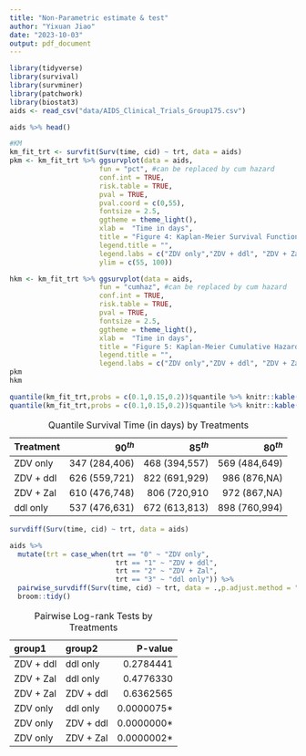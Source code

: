 ```yaml
---
title: "Non-Parametric estimate & test"
author: "Yixuan Jiao"
date: "2023-10-03"
output: pdf_document
---
```


```r
library(tidyverse)
library(survival)
library(survminer)
library(patchwork)
library(biostat3)
aids <- read_csv("data/AIDS_Clinical_Trials_Group175.csv")
```

```r
aids %>% head()
```

```r
#KM
km_fit_trt <- survfit(Surv(time, cid) ~ trt, data = aids)
pkm <- km_fit_trt %>% ggsurvplot(data = aids,
                      fun = "pct", #can be replaced by cum hazard
                      conf.int = TRUE,
                      risk.table = TRUE,
                      pval = TRUE,  
                      pval.coord = c(0,55),
                      fontsize = 2.5,
                      ggtheme = theme_light(),
                      xlab =  "Time in days",
                      title = "Figure 4: Kaplan-Meier Survival Function Estimate",
                      legend.title = "",
                      legend.labs = c("ZDV only","ZDV + ddl", "ZDV + Zal", "ddl only"),
                      ylim = c(55, 100))

hkm <- km_fit_trt %>% ggsurvplot(data = aids,
                      fun = "cumhaz", #can be replaced by cum hazard
                      conf.int = TRUE,
                      risk.table = TRUE,
                      pval = TRUE,  
                      fontsize = 2.5,
                      ggtheme = theme_light(),
                      xlab =  "Time in days",
                      title = "Figure 5: Kaplan-Meier Cumulative Hazard Function",
                      legend.title = "",
                      legend.labs = c("ZDV only","ZDV + ddl", "ZDV + Zal", "ddl only"))
pkm
hkm
```


```r
quantile(km_fit_trt,probs = c(0.1,0.15,0.2))$quantile %>% knitr::kable(caption = "t1")
quantile(km_fit_trt,probs = c(0.1,0.15,0.2))$quantile %>% knitr::kable(caption = "t2")
```
Table: Quantile Survival Time (in days) by Treatments

|      Treatment|  $90^{th}$|  $85^{th}$|  $80^{th}$|
|:-----|---:|---:|---:|
|ZDV only | 347 (284,406)| 468 (394,557)| 569 (484,649)|
|ZDV + ddl | 626 (559,721)| 822 (691,929)| 986 (876,NA)|
|ZDV + Zal | 610 (476,748)| 806 (720,910| 972 (867,NA)|
|ddl only | 537 (476,631)| 672 (613,813)| 898 (760,994)|

```r
survdiff(Surv(time, cid) ~ trt, data = aids)
```

```r
aids %>% 
  mutate(trt = case_when(trt == "0" ~ "ZDV only",
                          trt == "1" ~ "ZDV + ddl",
                          trt == "2" ~ "ZDV + Zal",
                          trt == "3" ~ "ddl only")) %>%
  pairwise_survdiff(Surv(time, cid) ~ trt, data = .,p.adjust.method = "BH") %>%
  broom::tidy()
```
Table: Pairwise Log-rank Tests by Treatments

|group1    |group2    |   P-value|
|:---------|:---------|---------:|
|ZDV + ddl |ddl only  | 0.2784441|
|ZDV + Zal |ddl only  | 0.4776330|
|ZDV + Zal |ZDV + ddl | 0.6362565|
|ZDV only  |ddl only  | 0.0000075*|
|ZDV only  |ZDV + ddl | 0.0000000*|
|ZDV only  |ZDV + Zal | 0.0000002*|


